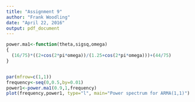 ```yaml
---
title: "Assignment 9"
author: "Frank Woodling"
date: "April 22, 2016"
output: pdf_document
---
```


```r
power.ma1<-function(theta,sigsq,omega)
{
  (16/75)*((2+cos(2*pi*omega))/(1.25+cos(2*pi*omega)))+(44/75)
}


par(mfrow=c(1,1))
frequency<-seq(0,0.5,by=0.01)
power1<-power.ma1(0.9,1,frequency)
plot(frequency,power1, type="l", main="Power spectrum for ARMA(1,1)")

```

